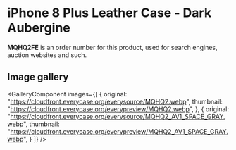 
# iPhone 8 Plus Leather Case - Dark Aubergine

<Callout type='info' emoji='👉🏻'>**MQHQ2FE** is an order number for this product, used for search engines, auction websites and such.</Callout>

## Image gallery

<GalleryComponent
    images={[
      {
        original: "https://cloudfront.everycase.org/everysource/MQHQ2.webp",
        thumbnail: "https://cloudfront.everycase.org/everypreview/MQHQ2.webp",
      },
      {
        original: "https://cloudfront.everycase.org/everysource/MQHQ2_AV1_SPACE_GRAY.webp",
        thumbnail: "https://cloudfront.everycase.org/everypreview/MQHQ2_AV1_SPACE_GRAY.webp",
      }
    ]}
  />
